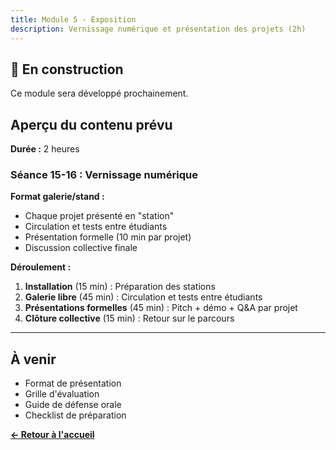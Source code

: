 ```yaml
---
title: Module 5 - Exposition
description: Vernissage numérique et présentation des projets (2h)
---
```


## 🚧 En construction

Ce module sera développé prochainement.

## Aperçu du contenu prévu

**Durée :** 2 heures

### Séance 15-16 : Vernissage numérique

**Format galerie/stand :**
- Chaque projet présenté en "station"
- Circulation et tests entre étudiants
- Présentation formelle (10 min par projet)
- Discussion collective finale

**Déroulement :**
1. **Installation** (15 min) : Préparation des stations
2. **Galerie libre** (45 min) : Circulation et tests entre étudiants
3. **Présentations formelles** (45 min) : Pitch + démo + Q&A par projet
4. **Clôture collective** (15 min) : Retour sur le parcours

---

## À venir

- Format de présentation
- Grille d'évaluation
- Guide de défense orale
- Checklist de préparation

**[← Retour à l'accueil](/rtmf1m/)**
